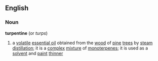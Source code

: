 ==English==
===Noun===
'''turpentine'''  (or ''turps'')
{{wikipedia}}
#a [[volatile]] [[essential oil]] obtained from the [[wood]] of [[pine]] [[tree]]s by [[steam]] [[distillation]]; it is a [[complex]] [[mixture]] of [[monoterpene]]s; it is used as a [[solvent]] and [[paint]] [[thinner]]